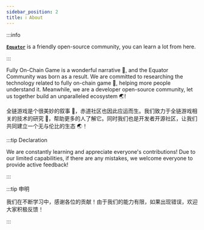 ```yaml
---
sidebar_position: 2
title: ℹ️ About
---
```


:::info

[**`Equator`**](https://equator-website.vercel.app/) is a friendly open-source community, you can learn a lot from here.

:::

Fully On-Chain Game is a wonderful narrative 💭, and the Equator Community was born as a result. We are committed to researching the technology related to fully on-chain game 🎯, helping more people understand it. Meanwhile, we are a developer open-source community, let us together build an unparalleled ecosystem 🌏!

全链游戏是个很美妙的叙事 💭，赤道社区也因此应运而生。我们致力于全链游戏相关的技术的研究 🎯，帮助更多的人了解它。同时我们也是开发者开源社区，让我们共同建立一个无与伦比的生态 🌏！

:::tip Declaration

We are constantly learning and appreciate everyone's contributions! Due to our limited capabilities, if there are any mistakes, we welcome everyone to provide active feedback!

:::

:::tip 申明

我们在不断学习中，感谢各位的贡献！由于我们的能力有限，如果出现错误，欢迎大家积极反馈！

:::